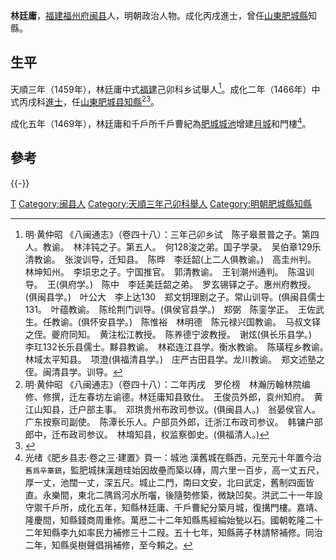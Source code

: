 {{明清人物信息框
| 姓名 = 林廷庸
| 原名 =
| 圖片名稱 = 
| 圖片大小 = 220px
| 圖片說明 = 
| 最高職務 = 山東肥城縣知縣
| 最高散阶 =
| 國家 = 大明
| 爵位 =
| 籍貫 = [[福建|福建]][[福州府|福州府]][[閩縣|閩縣]]
| 族裔 = 漢族
| 旗籍 = 
| 字號 = 
| 室名 = 
| 諡號 = 
| 出生日期 = 生年不詳
| 出生地點 = 
| 逝世日期 = 卒年不詳
| 逝世地點 = 
| 墓葬 =
| 配偶 =
| 親屬 = 
| 出身 = 
*天順三年己卯科福建鄉試舉人
*成化二年丙戌科同進士出身
| 經歷 = 
| 著作 =
}}

'''林廷庸'''，[[福建|福建]][[福州府|福州府]][[闽县|闽县]]人，明朝政治人物。成化丙戌進士，曾任[[山東|山東]][[肥城縣|肥城縣]]知縣。

==生平==
天順三年（1459年），林廷庸中式[[福建|福建]]己卯科乡试舉人<ref>明·黄仲昭 《八闽通志》（卷四十八）：三年己卯乡试　陈子皋景普之子。第四人。教谕。　林沣钝之子。第五人。　何128浚之弟。国子学录。　吴伯章129乐清教谕。　张浚训导，迁知县。　陈晔　李廷韶(上二人俱教谕。)　高圭州判。　林坤知州。　李埙忠之子。宁国推官。　郭清教谕。　王钊潮州通判。　陈温训导。　王(俱府学。)　陈中　李廷美廷韶之弟。　罗玄锡铎之子。惠州府教授。(俱闽县学。)　叶公大　李上达130　郑文钥理剧之子。常山训导。(俱闽县儒士131。　叶蕴教谕。　陈纶荆门训导。(俱侯官县学。)　郑弼　陈銮学正。　王佐武生。任教谕。(俱怀安县学。)　陈惟裕　林明德　陈元禄兴国教谕。　马叔文铎之侄。夔府同知。　黄注松江教授。　陈养德宁波教授。　谢炫(俱长乐县学。)　李玒132长乐县儒士。黟县教谕。　林崧连江县学。衡水教谕。　陈璜程乡教谕。　林域太平知县。　项澄(俱福清县学。)　庄严古田县学。龙川教谕。　郑文述塾之侄。闽清县学。训导。</ref>。成化二年（1466年）中式丙戌科[[進士|進士]]，任[[山東|山東]][[肥城县|肥城县]][[知縣|知縣]]<ref>明·黄仲昭 《八闽通志》（卷四十八）：二年丙戌　罗伦榜　林瀚历翰林院编修、修撰，迁左春坊左谕德。林廷庸知县致仕。　王俊员外郎，袁州知府。　黄江山知县，迁户部主事。　邓珙贵州布政司参议。(俱闽县人。)　翁晏侯官人。广东按察司副使。　陈潭长乐人。户部员外郎，迁浙江布政司参议。　韩镛户部郎中，迁布政司参议。　林堉知县，权监察御史。(俱福清人。)</ref><ref>{{cite web|title=《福州府志（清·乾隆）》选举四|url=http://www.fzdqw.com/ShowText.asp?ToBook=1411&index=96&|publisher=福州地情网|accessdate=2014-05-04|deadurl=yes|archiveurl=https://web.archive.org/web/20140504191714/http://www.fzdqw.com/ShowText.asp?ToBook=1411&index=96&|archivedate=2014-05-04}}</ref>。

成化五年（1469年），林廷庸和千戶所千戶曹紀為[[肥城老城|肥城城池]]增建[[月城|月城]]和門樓<ref>光绪《肥乡县志·卷之三·建置》頁一：城池 漢舊城在縣西，元至元十年置今治<small>舊爲辛寨鎮</small>，監肥城抹漢趙珪始因故壘而築以磚，周六里一百步，高一丈五尺，厚一丈，池闊一丈，深五尺。城止二門，南曰文安，北曰武定，舊制四面皆直。永樂間，東北二隅爲河水所囓，後隨勢修築，微缺凹矣。洪武二十一年設守禦千戶所，成化五年，知縣林廷庸、千戶曹紀分築月城，復搆門樓。嘉靖、隆慶間，知縣錢商周重修。萬厯二十二年知縣馬經綸始甃以石。國朝乾隆二十二年知縣李九如率民力補修三十二叚。五十七年，知縣蔣子林請帑補修。同治二年，知縣吳樹聲倡捐補修，至今賴之。</ref>。

==參考==
{{reflist}}

{{-}}
{{start box}}
{{s-off}}
{{succession box|[[王勗_(興濟)|王勗]]|[[黃瑀_(舉人)|黃瑀]]|[[山東承宣佈政使司|山東]][[肥城縣|肥城縣]][[知縣|知縣]]|<small>成化三年（1467年）上任</small>}}
{{end box}}

{{成化二年丙戌科殿試金榜}}

{{Authority control}}

{{DEFAULTSORT:Lin林}}
[[Category:林姓|T]]
[[Category:闽县人|Category:闽县人]]
[[Category:天順三年己卯科舉人|Category:天順三年己卯科舉人]]
[[Category:明朝肥城縣知縣|Category:明朝肥城縣知縣]]